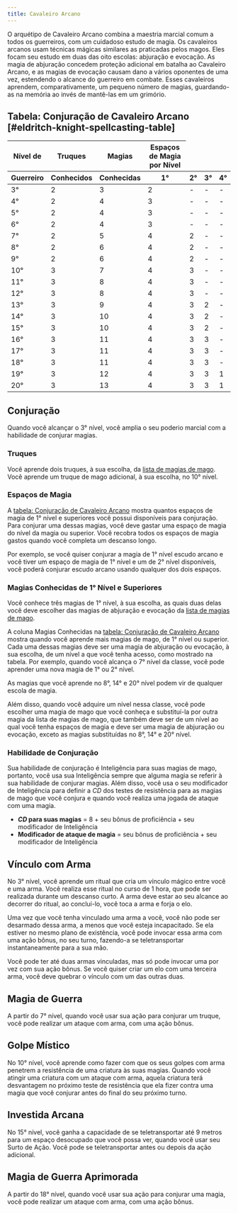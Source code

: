 ```yaml
---
title: Cavaleiro Arcano
---
```


O arquétipo de Cavaleiro Arcano combina a maestria marcial comum a todos os guerreiros, com um cuidadoso estudo de magia. Os cavaleiros arcanos usam técnicas mágicas similares as praticadas pelos magos. Eles focam seu estudo em duas das oito escolas: abjuração e evocação. As magia de abjuração concedem proteção adicional em batalha ao Cavaleiro Arcano, e as magias de evocação causam dano a vários oponentes de uma vez, estendendo o alcance do guerreiro em combate. Esses cavaleiros aprendem, comparativamente, um pequeno número de magias, guardando-as na memória ao invés de mantê-las em um grimório.

## Tabela: Conjuração de Cavaleiro Arcano [#eldritch-knight-spellcasting-table]

<table>
  <thead>
    <tr>
      <th>Nível de</th>
      <th>Truques</th>
      <th>Magias</th>
      <th colSpan={4}>Espaços de Magia por Nível</th>
    </tr>
    <tr>
      <th>Guerreiro</th>
      <th>Conhecidos</th>
      <th>Conhecidas</th>
      <th>1°</th>
      <th>2°</th>
      <th>3°</th>
      <th>4°</th>
    </tr>
  </thead>
  <tbody>
    <tr>
      <td>3°</td>
      <td>2</td>
      <td>3</td>
      <td>2</td>
      <td>-</td>
      <td>-</td>
      <td>-</td>
    </tr>
    <tr>
      <td>4°</td>
      <td>2</td>
      <td>4</td>
      <td>3</td>
      <td>-</td>
      <td>-</td>
      <td>-</td>
    </tr>
    <tr>
      <td>5°</td>
      <td>2</td>
      <td>4</td>
      <td>3</td>
      <td>-</td>
      <td>-</td>
      <td>-</td>
    </tr>
    <tr>
      <td>6°</td>
      <td>2</td>
      <td>4</td>
      <td>3</td>
      <td>-</td>
      <td>-</td>
      <td>-</td>
    </tr>
    <tr>
      <td>7°</td>
      <td>2</td>
      <td>5</td>
      <td>4</td>
      <td>2</td>
      <td>-</td>
      <td>-</td>
    </tr>
    <tr>
      <td>8°</td>
      <td>2</td>
      <td>6</td>
      <td>4</td>
      <td>2</td>
      <td>-</td>
      <td>-</td>
    </tr>
    <tr>
      <td>9°</td>
      <td>2</td>
      <td>6</td>
      <td>4</td>
      <td>2</td>
      <td>-</td>
      <td>-</td>
    </tr>
    <tr>
      <td>10°</td>
      <td>3</td>
      <td>7</td>
      <td>4</td>
      <td>3</td>
      <td>-</td>
      <td>-</td>
    </tr>
    <tr>
      <td>11°</td>
      <td>3</td>
      <td>8</td>
      <td>4</td>
      <td>3</td>
      <td>-</td>
      <td>-</td>
    </tr>
    <tr>
      <td>12°</td>
      <td>3</td>
      <td>8</td>
      <td>4</td>
      <td>3</td>
      <td>-</td>
      <td>-</td>
    </tr>
    <tr>
      <td>13°</td>
      <td>3</td>
      <td>9</td>
      <td>4</td>
      <td>3</td>
      <td>2</td>
      <td>-</td>
    </tr>
    <tr>
      <td>14°</td>
      <td>3</td>
      <td>10</td>
      <td>4</td>
      <td>3</td>
      <td>2</td>
      <td>-</td>
    </tr>
    <tr>
      <td>15°</td>
      <td>3</td>
      <td>10</td>
      <td>4</td>
      <td>3</td>
      <td>2</td>
      <td>-</td>
    </tr>
    <tr>
      <td>16°</td>
      <td>3</td>
      <td>11</td>
      <td>4</td>
      <td>3</td>
      <td>3</td>
      <td>-</td>
    </tr>
    <tr>
      <td>17°</td>
      <td>3</td>
      <td>11</td>
      <td>4</td>
      <td>3</td>
      <td>3</td>
      <td>-</td>
    </tr>
    <tr>
      <td>18°</td>
      <td>3</td>
      <td>11</td>
      <td>4</td>
      <td>3</td>
      <td>3</td>
      <td>-</td>
    </tr>
    <tr>
      <td>19°</td>
      <td>3</td>
      <td>12</td>
      <td>4</td>
      <td>3</td>
      <td>3</td>
      <td>1</td>
    </tr>
    <tr>
      <td>20°</td>
      <td>3</td>
      <td>13</td>
      <td>4</td>
      <td>3</td>
      <td>3</td>
      <td>1</td>
    </tr>
  </tbody>
</table>

## Conjuração

Quando você alcançar o 3° nível, você amplia o seu poderio marcial com a habilidade de conjurar magias.

### Truques

Você aprende dois truques, à sua escolha, da [lista de magias de mago](_/kompendium/dnd5/spells?casters=wizard). Você aprende um truque de mago adicional, à sua escolha, no 10° nível.

### Espaços de Magia

A [tabela: Conjuração de Cavaleiro Arcano](#eldritch-knight-spellcasting-table) mostra quantos espaços de magia de 1° nível e superiores você possui disponíveis para conjuração. Para conjurar uma dessas magias, você deve gastar uma espaço de magia do nível da magia ou superior. Você recobra todos os espaços de magia gastos quando você completa um descanso longo.

Por exemplo, se você quiser conjurar a magia de 1° nível escudo arcano e você tiver um espaço de magia de 1° nível e um de 2° nível disponíveis, você poderá conjurar escudo arcano usando qualquer dos dois espaços.

### Magias Conhecidas de 1° Nível e Superiores

Você conhece três magias de 1° nível, à sua escolha, as quais duas delas você deve escolher das magias de abjuração e evocação da [lista de magias de mago](_/kompendium/dnd5/spells?casters=wizard).

A coluna Magias Conhecidas na [tabela: Conjuração de Cavaleiro Arcano](#table-eldritch-knight-spellcasting) mostra quando você aprende mais magias de mago, de 1° nível ou superior. Cada uma dessas magias deve ser uma magia de abjuração ou evocação, à sua escolha, de um nível a que você tenha acesso, como mostrado na tabela. Por exemplo, quando você alcança o 7° nível da classe, você pode aprender uma nova magia de 1° ou 2° nível.

As magias que você aprende no 8°, 14° e 20° nível podem vir de qualquer escola de magia.

Além disso, quando você adquire um nível nessa classe, você pode escolher uma magia de mago que você conheça e substituí-la por outra magia da lista de magias de mago, que também deve ser de um nível ao qual você tenha espaços de magia e deve ser uma magia de abjuração ou evocação, exceto as magias substituídas no 8°, 14° e 20° nível.

### Habilidade de Conjuração

Sua habilidade de conjuração é Inteligência para suas magias de mago, portanto, você usa sua Inteligência sempre que alguma magia se referir à sua habilidade de conjurar magias. Além disso, você usa o seu modificador de Inteligência para definir a $CD$ dos testes de resistência para as magias de mago que você conjura e quando você realiza uma jogada de ataque com uma magia.

- **$CD$ para suas magias** $=$ 8 $+$ seu bônus de proficiência $+$ seu modificador de Inteligência
- **Modificador de ataque de magia** $=$ seu bônus de proficiência $+$ seu modificador de Inteligência

## Vínculo com Arma

No 3° nível, você aprende um ritual que cria um vínculo mágico entre você e uma arma. Você realiza esse ritual no curso de 1 hora, que pode ser realizada durante um descanso curto. A arma deve estar ao seu alcance ao decorrer do ritual, ao concluí-lo, você toca a arma e forja o elo.

Uma vez que você tenha vinculado uma arma a você, você não pode ser desarmado dessa arma, a menos que você esteja incapacitado. Se ela estiver no mesmo plano de existência, você pode invocar essa arma com uma ação bônus, no seu turno, fazendo-a se teletransportar instantaneamente para a sua mão.

Você pode ter até duas armas vinculadas, mas só pode invocar uma por vez com sua ação bônus. Se você quiser criar um elo com uma terceira arma, você deve quebrar o vínculo com um das outras duas.

## Magia de Guerra

A partir do 7° nível, quando você usar sua ação para conjurar um truque, você pode realizar um ataque com arma, com uma ação bônus.

## Golpe Místico

No 10° nível, você aprende como fazer com que os seus golpes com arma penetrem a resistência de uma criatura às suas magias. Quando você atingir uma criatura com um ataque com arma, aquela criatura terá desvantagem no próximo teste de resistência que ela fizer contra uma magia que você conjurar antes do final do seu próximo turno.

## Investida Arcana

No 15° nível, você ganha a capacidade de se teletransportar até 9 metros para um espaço desocupado que você possa ver, quando você usar seu Surto de Ação. Você pode se teletransportar antes ou depois da ação adicional.

## Magia de Guerra Aprimorada

A partir do 18° nível, quando você usar sua ação para conjurar uma magia, você pode realizar um ataque com arma, com uma ação bônus.
